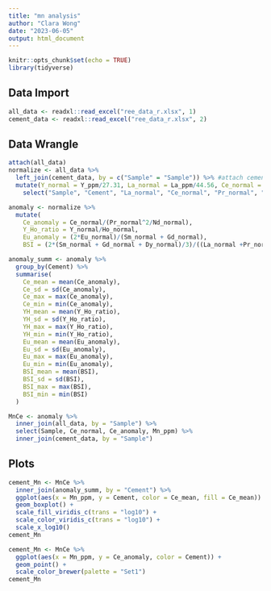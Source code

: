 ```yaml
---
title: "mn analysis"
author: "Clara Wong"
date: "2023-06-05"
output: html_document
---
```


```r
knitr::opts_chunk$set(echo = TRUE)
library(tidyverse)
```

## Data Import
```r
all_data <- readxl::read_excel("ree_data_r.xlsx", 1)
cement_data <- readxl::read_excel("ree_data_r.xlsx", 2) 
```

## Data Wrangle
```r
attach(all_data)
normalize <- all_data %>%
  left_join(cement_data, by = c("Sample" = "Sample")) %>% #attach cement to each observation
  mutate(Y_normal = Y_ppm/27.31, La_normal = La_ppm/44.56, Ce_normal = Ce_ppm/88.25, Pr_normal = Pr_ppm/10.15, Nd_normal = Nd_ppm/37.32, Sm_normal = Sm_ppm/6.884, Eu_normal = Eu_ppm/1.215, Gd_normal = Gd_ppm/6.043, Dy_normal = Dy_ppm/5.325, Ho_normal = Ho_ppm/1.052, Er_normal = Er_ppm/3.075, Tm_normal = Tm_ppm/0.4510, Yb_normal = Yb_ppm/3.012, Lu_normal = Lu_ppm/0.4386) %>% #normalize values using PAAS data from Pourmand et al. 2012
    select("Sample", "Cement", "La_normal", "Ce_normal", "Pr_normal", "Nd_normal", "Sm_normal", "Eu_normal",  "Gd_normal","Dy_normal", "Y_normal", "Ho_normal", "Er_normal", "Tm_normal", "Yb_normal", "Lu_normal")#filter out non normalized values
```

```r
anomaly <- normalize %>%
  mutate(
    Ce_anomaly = Ce_normal/(Pr_normal^2/Nd_normal),
    Y_Ho_ratio = Y_normal/Ho_normal,
    Eu_anomaly = (2*Eu_normal)/(Sm_normal + Gd_normal),
    BSI = (2*(Sm_normal + Gd_normal + Dy_normal)/3)/((La_normal +Pr_normal + Nd_normal)/3+(Ho_normal + Er_normal +Tm_normal +Yb_normal +Lu_normal)/5))

anomaly_summ <- anomaly %>%
  group_by(Cement) %>%
  summarise(
    Ce_mean = mean(Ce_anomaly),
    Ce_sd = sd(Ce_anomaly),
    Ce_max = max(Ce_anomaly),
    Ce_min = min(Ce_anomaly),
    YH_mean = mean(Y_Ho_ratio),
    YH_sd = sd(Y_Ho_ratio),
    YH_max = max(Y_Ho_ratio),
    YH_min = min(Y_Ho_ratio),
    Eu_mean = mean(Eu_anomaly),
    Eu_sd = sd(Eu_anomaly),
    Eu_max = max(Eu_anomaly),
    Eu_min = min(Eu_anomaly),
    BSI_mean = mean(BSI),
    BSI_sd = sd(BSI),
    BSI_max = max(BSI),
    BSI_min = min(BSI)
  )
```

```r
MnCe <- anomaly %>%
  inner_join(all_data, by = "Sample") %>%
  select(Sample, Ce_normal, Ce_anomaly, Mn_ppm) %>%
  inner_join(cement_data, by = "Sample")
```

## Plots
```r
cement_Mn <- MnCe %>%
  inner_join(anomaly_summ, by = "Cement") %>%
  ggplot(aes(x = Mn_ppm, y = Cement, color = Ce_mean, fill = Ce_mean)) +
  geom_boxplot() +
  scale_fill_viridis_c(trans = "log10") +
  scale_color_viridis_c(trans = "log10") +
  scale_x_log10()
cement_Mn
```

```r
cement_Mn <- MnCe %>%
  ggplot(aes(x = Mn_ppm, y = Ce_anomaly, color = Cement)) +
  geom_point() +
  scale_color_brewer(palette = "Set1")
cement_Mn
```